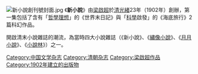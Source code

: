 [[File:新小說創刊號封面.jpg|thumb]]
《'''新小說'''》由[[梁啟超|梁啟超]]於[[清朝|清]][[光緒|光緒]]23年（1902年）創辦，第一集包括了含有「[[哲學|哲學]][[理想|理想]]」的《世界末日記》與「[[科學|科學]]啟發」的《海底旅行》2篇科幻作品。 

開啟清末小說雜誌的潮流，為當時四大小說雜誌（《新小說》、《[[繡像小說|繡像小說]]》、《[[月月小說|月月小說]]》、《[[小說林|小說林]]》）之一。

{{Commons cat}}

[[Category:中国文学杂志|Category:中国文学杂志]]
[[Category:清朝杂志|Category:清朝杂志]]
[[Category:梁啟超作品|Category:梁啟超作品]]
[[Category:1902年建立的出版物|Category:1902年建立的出版物]]